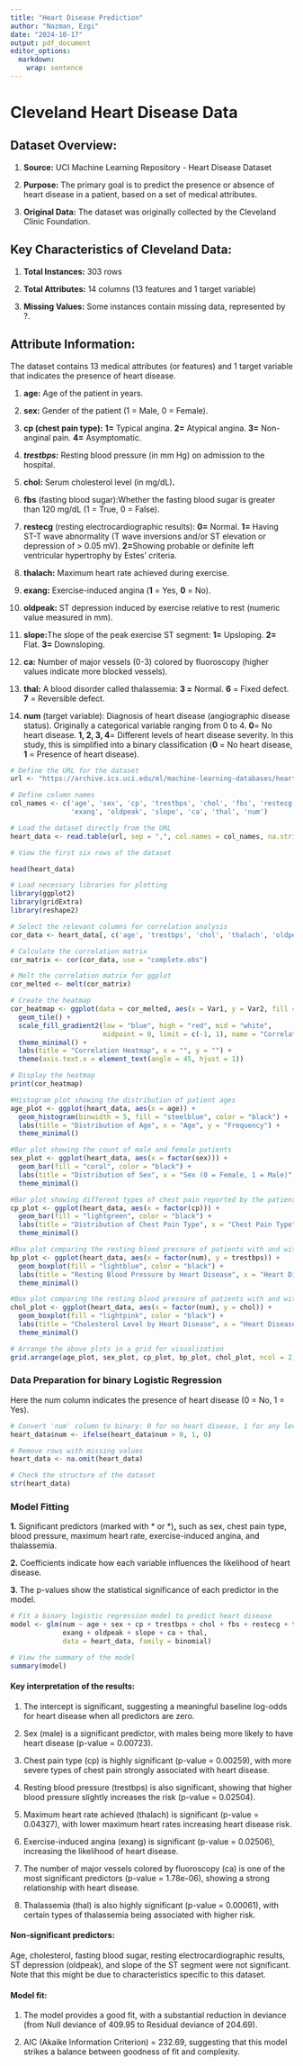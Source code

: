 ---
title: "Heart Disease Prediction"
author: "Nazman, Ezgi"
date: "2024-10-17"
output: pdf_document
editor_options: 
  markdown: 
    wrap: sentence
---

# Cleveland Heart Disease Data 

## Dataset Overview:

1.  **Source:** UCI Machine Learning Repository - Heart Disease Dataset

2.  **Purpose:** The primary goal is to predict the presence or absence of heart disease in a patient, based on a set of medical attributes.

3.  **Original Data:** The dataset was originally collected by the Cleveland Clinic Foundation.

## Key Characteristics of Cleveland Data:

1.  **Total Instances:** 303 rows

2.  **Total Attributes:** 14 columns (13 features and 1 target variable)

3.  **Missing Values:** Some instances contain missing data, represented by ?.

## Attribute Information:

The dataset contains 13 medical attributes (or features) and 1 target variable that indicates the presence of heart disease.

1.  **age:** Age of the patient in years.

2.  **sex:** Gender of the patient (1 = Male, 0 = Female).

3.  **cp (chest pain type):** **1=** Typical angina.
    **2=** Atypical angina.
    **3=** Non-anginal pain.
    **4=** Asymptomatic.

4.  ***trestbps:*** Resting blood pressure (in mm Hg) on admission to the hospital.

5.  **chol:** Serum cholesterol level (in mg/dL)**.**

6.  **fbs** (fasting blood sugar):Whether the fasting blood sugar is greater than 120 mg/dL (1 = True, 0 = False).

7.  **restecg** (resting electrocardiographic results): **0=** Normal.
    **1=** Having ST-T wave abnormality (T wave inversions and/or ST elevation or depression of \> 0.05 mV).
    **2=**Showing probable or definite left ventricular hypertrophy by Estes' criteria.

8.  **thalach:** Maximum heart rate achieved during exercise.

9.  **exang:** Exercise-induced angina (**1** = Yes, **0** = No).

10. **oldpeak:** ST depression induced by exercise relative to rest (numeric value measured in mm).

11. **slope:**The slope of the peak exercise ST segment: **1=** Upsloping.
    **2=** Flat.
    **3=** Downsloping.

12. **ca:** Number of major vessels (0-3) colored by fluoroscopy (higher values indicate more blocked vessels).

13. **thal:** A blood disorder called thalassemia: **3 =** Normal.
    **6** = Fixed defect.
    **7** = Reversible defect.

14. **num** (target variable): Diagnosis of heart disease (angiographic disease status).
    Originally a categorical variable ranging from 0 to 4.
    **0**= No heart disease.
    **1, 2, 3, 4**= Different levels of heart disease severity.
    In this study, this is simplified into a binary classification (**0** = No heart disease, **1** = Presence of heart disease).

```{r}
# Define the URL for the dataset
url <- "https://archive.ics.uci.edu/ml/machine-learning-databases/heart-disease/processed.cleveland.data"

# Define column names
col_names <- c('age', 'sex', 'cp', 'trestbps', 'chol', 'fbs', 'restecg', 'thalach', 
               'exang', 'oldpeak', 'slope', 'ca', 'thal', 'num')

# Load the dataset directly from the URL
heart_data <- read.table(url, sep = ",", col.names = col_names, na.strings = "?")

# View the first six rows of the dataset

head(heart_data)
```

```{r}
# Load necessary libraries for plotting
library(ggplot2)
library(gridExtra)
library(reshape2)
```

```{r}
# Select the relevant columns for correlation analysis
cor_data <- heart_data[, c('age', 'trestbps', 'chol', 'thalach', 'oldpeak')]

# Calculate the correlation matrix
cor_matrix <- cor(cor_data, use = "complete.obs")

# Melt the correlation matrix for ggplot
cor_melted <- melt(cor_matrix)

# Create the heatmap
cor_heatmap <- ggplot(data = cor_melted, aes(x = Var1, y = Var2, fill = value)) +
  geom_tile() +
  scale_fill_gradient2(low = "blue", high = "red", mid = "white", 
                       midpoint = 0, limit = c(-1, 1), name = "Correlation") +
  theme_minimal() +
  labs(title = "Correlation Heatmap", x = "", y = "") +
  theme(axis.text.x = element_text(angle = 45, hjust = 1))

# Display the heatmap
print(cor_heatmap)
```

```{r}
#Histogram plot showing the distribution of patient ages
age_plot <- ggplot(heart_data, aes(x = age)) +
  geom_histogram(binwidth = 5, fill = "steelblue", color = "black") +
  labs(title = "Distribution of Age", x = "Age", y = "Frequency") +
  theme_minimal()
```

```{r}
#Bar plot showing the count of male and female patients
sex_plot <- ggplot(heart_data, aes(x = factor(sex))) +
  geom_bar(fill = "coral", color = "black") +
  labs(title = "Distribution of Sex", x = "Sex (0 = Female, 1 = Male)", y = "Count") +
  theme_minimal()
```

```{r}
#Bar plot showing different types of chest pain reported by the patients.
cp_plot <- ggplot(heart_data, aes(x = factor(cp))) +
  geom_bar(fill = "lightgreen", color = "black") +
  labs(title = "Distribution of Chest Pain Type", x = "Chest Pain Type", y = "Count") +
  theme_minimal()
```

```{r}
#Box plot comparing the resting blood pressure of patients with and without heart disease.
bp_plot <- ggplot(heart_data, aes(x = factor(num), y = trestbps)) +
  geom_boxplot(fill = "lightblue", color = "black") +
  labs(title = "Resting Blood Pressure by Heart Disease", x = "Heart Disease (0 = No, 1 = Yes)", y = "Resting Blood Pressure") +
  theme_minimal()
```

```{r}
#Box plot comparing the resting blood pressure of patients with and without heart disease.
chol_plot <- ggplot(heart_data, aes(x = factor(num), y = chol)) +
  geom_boxplot(fill = "lightpink", color = "black") +
  labs(title = "Cholesterol Level by Heart Disease", x = "Heart Disease (0 = No, 1 = Yes)", y = "Cholesterol") +
  theme_minimal()  
```

```{r}
# Arrange the above plots in a grid for visualization
grid.arrange(age_plot, sex_plot, cp_plot, bp_plot, chol_plot, ncol = 2)
```

### Data Preparation for binary Logistic Regression

Here the num column indicates the presence of heart disease (0 = No, 1 = Yes).

```{r}
# Convert 'num' column to binary: 0 for no heart disease, 1 for any level of heart disease
heart_data$num <- ifelse(heart_data$num > 0, 1, 0)

# Remove rows with missing values
heart_data <- na.omit(heart_data)

# Check the structure of the dataset
str(heart_data)
```

### Model Fitting

**1.** Significant predictors (marked with \* or \*)**,** such as sex, chest pain type, blood pressure, maximum heart rate, exercise-induced angina, and thalassemia.

**2.** Coefficients indicate how each variable influences the likelihood of heart disease.

**3**.
The p-values show the statistical significance of each predictor in the model.

```{r}
# Fit a binary logistic regression model to predict heart disease
model <- glm(num ~ age + sex + cp + trestbps + chol + fbs + restecg + thalach + 
             exang + oldpeak + slope + ca + thal, 
             data = heart_data, family = binomial)

# View the summary of the model
summary(model)
```

#### Key interpretation of the results:

1.  The intercept is significant, suggesting a meaningful baseline log-odds for heart disease when all predictors are zero.

2.  Sex (male) is a significant predictor, with males being more likely to have heart disease (p-value = 0.00723).

3.  Chest pain type (cp) is highly significant (p-value = 0.00259), with more severe types of chest pain strongly associated with heart disease.

4.  Resting blood pressure (trestbps) is also significant, showing that higher blood pressure slightly increases the risk (p-value = 0.02504).

5.  Maximum heart rate achieved (thalach) is significant (p-value = 0.04327), with lower maximum heart rates increasing heart disease risk.

6.  Exercise-induced angina (exang) is significant (p-value = 0.02506), increasing the likelihood of heart disease.

7.  The number of major vessels colored by fluoroscopy (ca) is one of the most significant predictors (p-value = 1.78e-06), showing a strong relationship with heart disease.

8.  Thalassemia (thal) is also highly significant (p-value = 0.00061), with certain types of thalassemia being associated with higher risk.

#### Non-significant predictors:

Age, cholesterol, fasting blood sugar, resting electrocardiographic results, ST depression (oldpeak), and slope of the ST segment were not significant.
Note that this might be due to characteristics specific to this dataset.

#### Model fit:

1.  The model provides a good fit, with a substantial reduction in deviance (from Null deviance of 409.95 to Residual deviance of 204.69).

2.  AIC (Akaike Information Criterion) = 232.69, suggesting that this model strikes a balance between goodness of fit and complexity.
